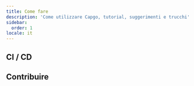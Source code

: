 ```yaml
---
title: Come fare
description: 'Come utilizzare Capgo, tutorial, suggerimenti e trucchi'
sidebar:
  order: 1
locale: it
---
```



<LinkCard
	title="Come funziona la gestione delle versioni in Capgo"
	description="capgoapp"
	href="https://capgo.app/blog/how-version-work-in-capgo/"
/>

<LinkCard
	title="Come rilasciare una versione major in Capgo"
	description="capgoapp"
	href="https://capgo.app/blog/how-to-release-major-version-in-capgo/"
/>

<LinkCard
	title="Come inviare un aggiornamento specifico a un utente o a un gruppo"
	description="capgoapp"
	href="https://capgo.app/blog/how-to-send-specific-version-to-users/"
/>


## CI / CD


<LinkCard
	title="Build e rilascio automatico con GitHub Actions"
	description="capgoapp"
	href="https://capgo.app/blog/how-version-work-in-capgo/"
/>

<LinkCard
	title="Gestire build di sviluppo e produzione con GitHub Actions"
	description="capgoapp"
	href="https://capgo.app/blog/automatic-build-and-release-with-github-actions/"
/>

## Contribuire


<LinkCard
	title="Contribuire all'open source di Capgo"
	description="githubcom"
	href="https://github.com/Cap-go/capgo/blob/main/CONTRIBUTINGmd"
/>
